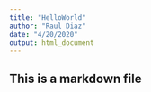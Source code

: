 ```yaml
---
title: "HelloWorld"
author: "Raul Diaz"
date: "4/20/2020"
output: html_document
---
```



## This is a markdown file
